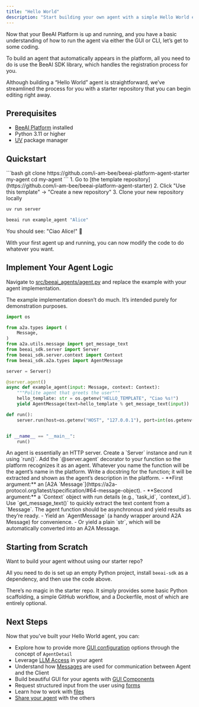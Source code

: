 ```yaml
---
title: "Hello World"
description: "Start building your own agent with a simple Hello World example"
---
```


Now that your BeeAI Platform is up and running, and you have a basic understanding of how to run the agent via either the GUI or CLI, let’s get to some coding.

To build an agent that automatically appears in the platform, all you need to do is use the BeeAI SDK library, which handles the registration process for you.

Although building a “Hello World” agent is straightforward, we’ve streamlined the process for you with a starter repository that you can begin editing right away.


## Prerequisites

- [BeeAI Platform](/introduction/quickstart) installed
- Python 3.11 or higher
- [UV](https://docs.astral.sh/uv/) package manager

## Quickstart

<Steps>
<Step title="Use the official starter template to get started quickly.">
<Tabs>
<Tab title="Clone Directly">
```bash
git clone https://github.com/i-am-bee/beeai-platform-agent-starter my-agent
cd my-agent
```
</Tab>
<Tab title="Use as a GitHub template">
1. Go to [the template repository](https://github.com/i-am-bee/beeai-platform-agent-starter)
2. Click "Use this template" → "Create a new repository"
3. Clone your new repository locally
</Tab>
</Tabs>
</Step>

<Step title="Test the Template Agent">

```bash
uv run server
```

</Step>
<Step title="Then in another terminal">


```bash
beeai run example_agent "Alice"
```
</Step>
</Steps>

You should see: "Ciao Alice!" 🎉

With your first agent up and running, you can now modify the code to do whatever you want.

## Implement Your Agent Logic

Navigate to [src/beeai_agents/agent.py](https://github.com/i-am-bee/beeai-platform-agent-starter/blob/main/src/beeai_agents/agent.py) and replace the example with your agent implementation.

The example implementation doesn’t do much. It’s intended purely for demonstration purposes.

```python
import os

from a2a.types import (
    Message,
)
from a2a.utils.message import get_message_text
from beeai_sdk.server import Server
from beeai_sdk.server.context import Context
from beeai_sdk.a2a.types import AgentMessage

server = Server()

@server.agent()
async def example_agent(input: Message, context: Context):
    """Polite agent that greets the user"""
    hello_template: str = os.getenv("HELLO_TEMPLATE", "Ciao %s!")
    yield AgentMessage(text=hello_template % get_message_text(input))

def run():
    server.run(host=os.getenv("HOST", "127.0.0.1"), port=int(os.getenv("PORT", 8000)))


if __name__ == "__main__":
    run()
```

<Steps title="Building Your First Agent: Step-by-Step">

<Step title="Start a server">
An agent is essentially an HTTP server. Create a `Server` instance and run it using `run()`.
</Step>

<Step title="Mark your agent function">
Add the `@server.agent` decorator to your function so the platform recognizes it as an agent.
</Step>

<Step title="Name your agent">
Whatever you name the function will be the agent’s name in the platform.
</Step>

<Step title="Describe your agent">
Write a docstring for the function; it will be extracted and shown as the agent’s description in the platform.
</Step>

<Step title="Understand the function arguments">
- **First argument:** an [A2A `Message`](https://a2a-protocol.org/latest/specification/#64-message-object).
- **Second argument:** a `Context` object with run details (e.g., `task_id`, `context_id`).
</Step>

<Step title="Extract text from Message">
Use `get_message_text()` to quickly extract the text content from a `Message`.
</Step>

<Step title="Make it an async generator">
The agent function should be asynchronous and yield results as they’re ready.
</Step>

<Step title="Send responses easily">
- Yield an `AgentMessage` (a handy wrapper around A2A Message) for convenience.
- Or yield a plain `str`, which will be automatically converted into an A2A Message.
</Step>

</Steps>

## Starting from Scratch

Want to build your agent without using our starter repo?  

All you need to do is set up an empty Python project, install `beeai-sdk` as a dependency, and then use the code above.

There’s no magic in the starter repo. It simply provides some basic Python scaffolding, a simple GitHub workflow, and a Dockerfile, most of which are entirely optional.

## Next Steps

Now that you've built your Hello World agent, you can:
- Explore how to provide more [GUI configuration](/build-agents/agent-details) options through the concept of `AgentDetail`
- Leverage [LLM Access](/build-agents/llm-access) in your agent
- Understand how [Messages](/build-agents/messages) are used for communication between Agent and the Client
- Build beautiful GUI for your agents with [GUI Components](/build-agents/gui-components)
- Request structured input from the user using [forms](/build-agents/forms)
- Learn how to work with [files](/build-agents/files)
- [Share your agent](/how-to/share-agents) with the others